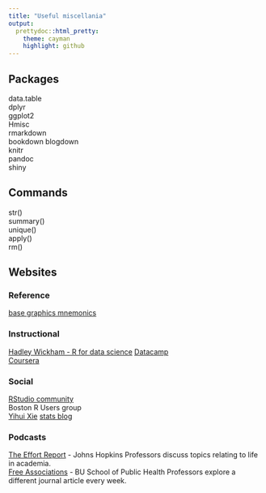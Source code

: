 ```yaml
---
title: "Useful miscellania"
output:
  prettydoc::html_pretty:
    theme: cayman
    highlight: github
---
```


## Packages
data.table  
dplyr  
ggplot2  
Hmisc  
rmarkdown  
bookdown blogdown  
knitr  
pandoc  
shiny  

## Commands
str()  
summary()  
unique()  
apply()  
rm()  


## Websites

### Reference
[base graphics mnemonics](https://www.stat.auckland.ac.nz/~paul/R/parMemnonics.html)

### Instructional
[Hadley Wickham - R for data science](http://r4ds.had.co.nz/)
[Datacamp](https://www.datacamp.com/)  
[Coursera](https://www.coursera.org/)  

### Social
[RStudio community](https://community.rstudio.com/)  
Boston R Users group  
[Yihui Xie](https://yihui.name/en/)
[stats blog](https://simplystatistics.org/)

### Podcasts
[The Effort Report](https://effortreport.libsyn.com) - Johns Hopkins Professors
discuss topics relating to life in academia.  
[Free Associations](https://populationhealthexchange.org/tools/podcasts/free-associations/) - BU School of Public Health Professors explore a different journal article every week.